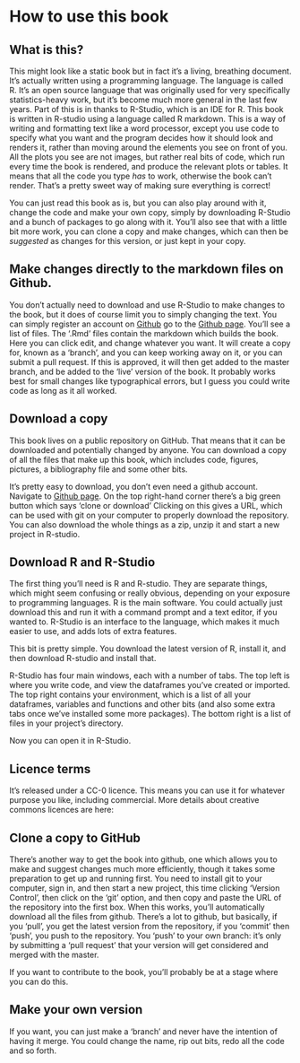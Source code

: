 # How to use this book

## What is this?
This might look like a static book but in fact it's a living, breathing document. It's actually written using a programming language. The language is called R. It's an open source language that was originally used for very specifically statistics-heavy work, but it's become much more general in the last few years. Part of this is in thanks to R-Studio, which is an IDE for R. This book is written in R-studio using a language called R markdown. This is a way of writing and formatting text like a word processor, except you use code to specify what you want and the program decides how it should look and renders it, rather than moving around the elements you see on front of you. All the plots you see are not images, but rather real bits of code, which run every time the book is rendered, and produce the relevant plots or tables. It means that all the code you type _has_ to work, otherwise the book can't render. That's a pretty sweet way of making sure everything is correct!

You can just read this book as is, but you can also play around with it, change the code and make your own copy, simply by downloading R-Studio and a bunch of packages to go along with it. You'll also see that with a little bit more work, you can clone a copy and make changes, which can then be _suggested_ as changes for this version, or just kept in your copy. 

## Make changes directly to the markdown files on Github. 

You don't actually need to download and use R-Studio to make changes to the book, but it does of course limit you to simply changing the text. You can simply register an account on [Github](Github.com) go to the [Github page](https://github.com/yannryanBL/r-for-news-data). You'll see a list of files. The '.Rmd' files contain the markdown which builds the book. Here you can click edit, and change whatever you want. It will create a copy for, known as a 'branch', and you can keep working away on it, or you can submit a pull request. If this is approved, it will then get added to the master branch, and be added to the 'live' version of the book. It probably works best for small changes like typographical errors, but I guess you could write code as long as it all worked.

## Download a copy
This book lives on a public repository on GitHub. That means that it can be downloaded and potentially changed by anyone. You can download a copy of all the files that make up this book, which includes code, figures, pictures, a bibliography file and some other bits. 

It's pretty easy to download, you don't even need a github account. Navigate to [Github page](https://github.com/yannryanBL/r-for-news-data). On the top right-hand corner there's a big green button which says 'clone or download' Clicking on this gives a URL, which can be used with git on your computer to properly download the repository. You can also download the whole things as a zip, unzip it and start a new project in R-studio. 

## Download R and R-Studio
The first thing you'll need is R and R-studio. They are separate things, which might seem confusing or really obvious, depending on your exposure to programming languages. R is the main software. You could actually just download this and run it with a command prompt and a text editor, if you wanted to. R-Studio is an interface to the language, which makes it much easier to use, and adds lots of extra features. 

This bit is pretty simple. You download the latest version of R, install it, and then download R-studio and install that. 

R-Studio has four main windows, each with a number of tabs. The top left is where you write code, and view the dataframes you've created or imported. The top right contains your environment, which is a list of all your dataframes, variables and functions and other bits (and also some extra tabs once we've installed some more packages). The bottom right is a list of files in your project's directory. 

Now you can open it in R-Studio. 

## Licence terms
It's released under a CC-0 licence. This means you can use it for whatever purpose you like, including commercial. More details about creative commons licences are here: 

## Clone a copy to GitHub
There's another way to get the book into github, one which allows you to make and suggest changes much more efficiently, though it takes some preparation to get up and running first. You need to install git to your computer, sign in, and then start a new project, this time clicking 'Version Control', then click on the 'git' option, and then copy and paste the URL of the repository into the first box. When this works, you'll automatically download all the files from github. There's a lot to github, but basically, if you 'pull', you get the latest version from the repository, if you 'commit' then 'push', you push to the repository. You 'push' to your own branch: it's only by submitting a 'pull request' that your version will get considered and merged with the master. 

If you want to contribute to the book, you'll probably be at a stage where you can do this. 

## Make your own version

If you want, you can just make a 'branch' and never have the intention of having it merge. You could change the name, rip out bits, redo all the code and so forth. 